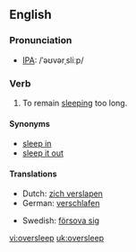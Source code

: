 ==English==
===Pronunciation===
*[[w:IPA|IPA]]: /ˈəʊvərˌsliːp/

=== Verb ===
{{irregverb|'''to oversleep'''|'''[[oversleeps]]'''|'''[[overslept]]'''|'''[[overslept]]'''|'''[[oversleeping]]'''}}

# To remain [[sleep]]ing too long.

==== Synonyms ====
*[[sleep in]]<!-- aus., i would've thought everywhere -->
*[[sleep it out]]<!-- ireland, so i've just learned -->

==== Translations ====
{{top}}
*Dutch: [[zich verslapen]]
*German: [[verschlafen]]
{{mid}}
*Swedish: [[försova sig]]
{{bottom}}

[[vi:oversleep]]
[[uk:oversleep]]